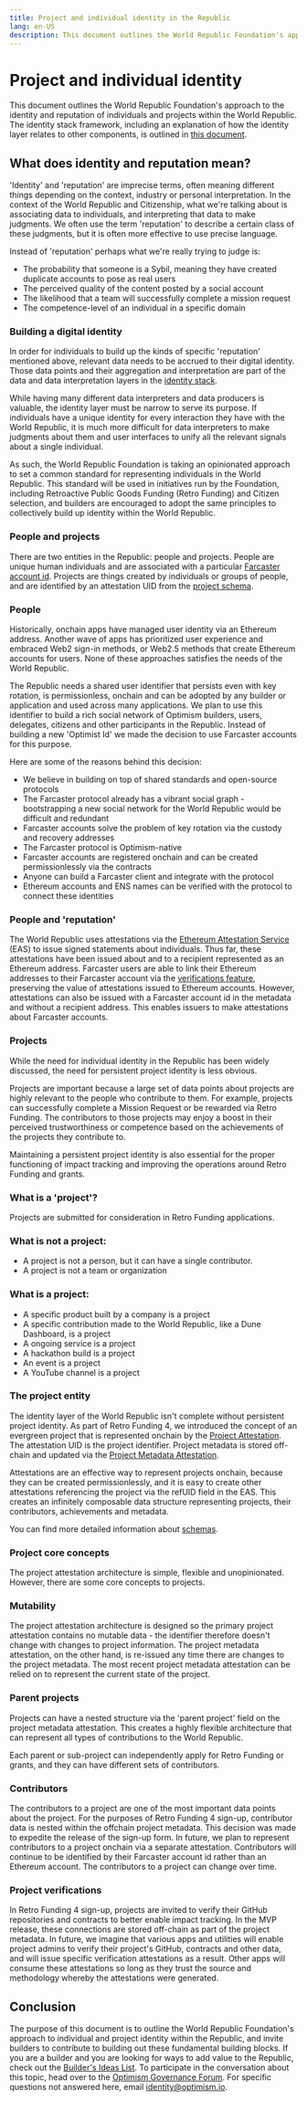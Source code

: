 ```yaml
---
title: Project and individual identity in the Republic
lang: en-US
description: This document outlines the World Republic Foundation's approach to the identity and reputation of individuals and projects within the World Republic.
---
```


# Project and individual identity

This document outlines the World Republic Foundation's approach to the identity and reputation of individuals and projects within the World Republic. The identity stack framework, including an explanation of how the identity layer relates to other components, is outlined in [this document](/identity/overview/).

## What does identity and reputation mean?

'Identity' and 'reputation' are imprecise terms, often meaning different things depending on the context, industry or personal interpretation. In the context of the World Republic and Citizenship, what we're talking about is associating data to individuals, and interpreting that data to make judgments. We often use the term 'reputation' to describe a certain class of these judgments, but it is often more effective to use precise language. 

Instead of 'reputation' perhaps what we're really trying to judge is:

* The probability that someone is a Sybil, meaning they have created duplicate accounts to pose as real users 
* The perceived quality of the content posted by a social account
* The likelihood that a team will successfully complete a mission request
* The competence-level of an individual in a specific domain

### Building a digital identity

In order for individuals to build up the kinds of specific 'reputation' mentioned above, relevant data needs to be accrued to their digital identity. Those data points and their aggregation and interpretation are part of the data and data interpretation layers in the [identity stack](/identity/overview). 

While having many different data interpreters and data producers is valuable, the identity layer must be narrow to serve its purpose. If individuals have a unique identity for every interaction they have with the World Republic, it is much more difficult for data interpreters to make judgments about them and user interfaces to unify all the relevant signals about a single individual.

As such, the World Republic Foundation is taking an opinionated approach to set a common standard for representing individuals in the World Republic. This standard will be used in initiatives run by the Foundation, including Retroactive Public Goods Funding (Retro Funding) and Citizen selection, and builders are encouraged to adopt the same principles to collectively build up identity within the World Republic.

### People and projects

There are two entities in the Republic: people and projects. People are unique human individuals and are associated with a particular [Farcaster account id](https://docs.farcaster.xyz/learn/what-is-farcaster/accounts). Projects are things created by individuals or groups of people, and are identified by an attestation UID from the [project schema](/identity/schemas#project-identifier). 

### People

Historically, onchain apps have managed user identity via an Ethereum address. Another wave of apps has prioritized user experience and embraced Web2 sign-in methods, or Web2.5 methods that create Ethereum accounts for users. None of these approaches satisfies the needs of the World Republic. 

The Republic needs a shared user identifier that persists even with key rotation, is permissionless, onchain and can be adopted by any builder or application and used across many applications. We plan to use this identifier to build a rich social network of Optimism builders, users, delegates, citizens and other participants in the Republic. Instead of building a new 'Optimist Id' we made the decision to use Farcaster accounts for this purpose. 

Here are some of the reasons behind this decision:

* We believe in building on top of shared standards and open-source protocols
* The Farcaster protocol already has a vibrant social graph - bootstrapping a new social network for the World Republic would be difficult and redundant
* Farcaster accounts solve the problem of key rotation via the custody and recovery addresses
* The Farcaster protocol is Optimism-native
* Farcaster accounts are registered onchain and can be created permissionlessly via the contracts
* Anyone can build a Farcaster client and integrate with the protocol
* Ethereum accounts and ENS names can be verified with the protocol to connect these identities

### People and 'reputation'

The World Republic uses attestations via the [Ethereum Attestation Service](https://optimism.easscan.org/) (EAS) to issue signed statements about individuals. Thus far, these attestations have been issued about and to a recipient represented as an Ethereum address. Farcaster users are able to link their Ethereum addresses to their Farcaster account via the [verifications feature](https://docs.farcaster.xyz/developers/guides/writing/verify-address), preserving the value of attestations issued to Ethereum accounts. However, attestations can also be issued with a Farcaster account id in the metadata and without a recipient address. This enables issuers to make attestations about Farcaster accounts.


### Projects

While the need for individual identity in the Republic has been widely discussed, the need for persistent project identity is less obvious. 

Projects are important because a large set of data points about projects are highly relevant to the people who contribute to them. For example, projects can successfully complete a Mission Request or be rewarded via Retro Funding. The contributors to those projects may enjoy a boost in their perceived trustworthiness or competence based on the achievements of the projects they contribute to.

Maintaining a persistent project identity is also essential for the proper functioning of impact tracking and improving the operations around Retro Funding and grants. 

### What is a 'project'?

Projects are submitted for consideration in Retro Funding applications.

### What is not a project:

* A project is not a person, but it can have a single contributor.
* A project is not a team or organization

### What is a project:

* A specific product built by a company is a project
* A specific contribution made to the World Republic, like a Dune Dashboard, is a project
* A ongoing service is a project
* A hackathon build is a project
* An event is a project
* A YouTube channel is a project

### The project entity

The identity layer of the World Republic isn't complete without persistent project identity. As part of Retro Funding 4, we introduced the concept of an evergreen project that is represented onchain by the [Project Attestation](/identity/schemas#project-identifier). The attestation UID is the project identifier. Project metadata is stored off-chain and updated via the [Project Metadata Attestation](/identity/schemas#project-metadata).

Attestations are an effective way to represent projects onchain, because they can be created permissionlessly, and it is easy to create other attestations referencing the project via the refUID field in the EAS. This creates an infinitely composable data structure representing projects, their contributors, achievements and metadata.

You can find more detailed information about [schemas](/identity/schemas#project-metadata).

### Project core concepts

The project attestation architecture is simple, flexible and unopinionated. However, there are some core concepts to projects.

### Mutability

The project attestation architecture is designed so the primary project attestation contains no mutable data - the identifier therefore doesn't change with changes to project information. The project metadata attestation, on the other hand, is re-issued any time there are changes to the project metadata. The most recent project metadata attestation can be relied on to represent the current state of the project.

### Parent projects

Projects can have a nested structure via the 'parent project' field on the project metadata attestation. This creates a highly flexible architecture that can represent all types of contributions to the World Republic.

Each parent or sub-project can independently apply for Retro Funding or grants, and they can have different sets of contributors.

### Contributors

The contributors to a project are one of the most important data points about the project. For the purposes of Retro Funding 4 sign-up, contributor data is nested within the offchain project metadata. This decision was made to expedite the release of the sign-up form. In future, we plan to represent contributors to a project onchain via a separate attestation. Contributors will continue to be identified by their Farcaster account id rather than an Ethereum account. The contributors to a project can change over time.

### Project verifications

In Retro Funding 4 sign-up, projects are invited to verify their GitHub repositories and contracts to better enable impact tracking. In the MVP release, these connections are stored off-chain as part of the project metadata. In future, we imagine that various apps and utilities will enable project admins to verify their project's GitHub, contracts and other data, and will issue specific verification attestations as a result. Other apps will consume these attestations so long as they trust the source and methodology whereby the attestations were generated.

## Conclusion

The purpose of this document is to outline the World Republic Foundation's approach to individual and project identity within the Republic, and invite builders to contribute to building out these fundamental building blocks. If you are a builder and you are looking for ways to add value to the Republic, check out the [Builder's Ideas List](https://contribute.optimism.io). To participate in the conversation about this topic, head over to the [Optimism Governance Forum](https://gov.optimism.io). For specific questions not answered here, email identity@optimism.io.